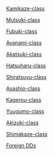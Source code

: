 [[Sandbox:KamikazeNotes|Kamikaze-class]]

[[Sandbox:MutsukiNotes|Mutsuki-class]]

[[Sandbox:FubukiNotes|Fubuki-class]]

[[Sandbox:AyanamiNotes|Ayanami-class]]

[[Sandbox:AkatsukiNotes|Akatsuki-class]]

[[Sandbox:HatsuharuNotes|Hatsuharu-class]]

[[Sandbox:ShiratsuyuNotes|Shiratsuyu-class]]

[[Sandbox:AsashioNotes|Asashio-class]]

[[Sandbox:KagerouNotes|Kagerou-class]]

[[Sandbox:YuugumoNotes|Yuugumo-class]]

[[Sandbox:AkizukiNotes|Akizuki-class]]

[[Sandbox:ShimakazeNotes|Shimakaze-class]]

[[Sandbox:ForeignDDNotes|Foreign DDs]]